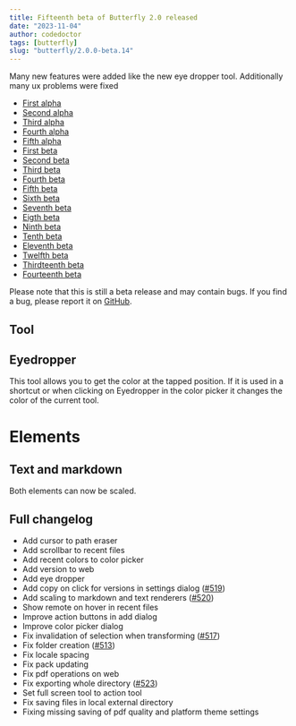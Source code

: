 ```yaml
---
title: Fifteenth beta of Butterfly 2.0 released
date: "2023-11-04"
author: codedoctor
tags: [butterfly]
slug: "butterfly/2.0.0-beta.14"
---
```


Many new features were added like the new eye dropper tool.
Additionally many ux problems were fixed

- [First alpha](/butterfly/2.0.0-alpha.0)
- [Second alpha](/butterfly/2.0.0-alpha.1)
- [Third alpha](/butterfly/2.0.0-alpha.2)
- [Fourth alpha](/butterfly/2.0.0-alpha.3)
- [Fifth alpha](/butterfly/2.0.0-alpha.4)
- [First beta](/butterfly/2.0.0-beta.0)
- [Second beta](/butterfly/2.0.0-beta.1)
- [Third beta](/butterfly/2.0.0-beta.2)
- [Fourth beta](/butterfly/2.0.0-beta.3)
- [Fifth beta](/butterfly/2.0.0-beta.4)
- [Sixth beta](/butterfly/2.0.0-beta.5)
- [Seventh beta](/butterfly/2.0.0-beta.6)
- [Eigth beta](/butterfly/2.0.0-beta.7)
- [Ninth beta](/butterfly/2.0.0-beta.8)
- [Tenth beta](/butterfly/2.0.0-beta.9)
- [Eleventh beta](/butterfly/2.0.0-beta.10)
- [Twelfth beta](/butterfly/2.0.0-beta.11)
- [Thirdteenth beta](/butterfly/2.0.0-beta.12)
- [Fourteenth beta](/butterfly/2.0.0-beta.13)

Please note that this is still a beta release and may contain bugs. If you find a bug, please report it on [GitHub](https://linwood.dev/butterfly/report).

## Tool

## Eyedropper

This tool allows you to get the color at the tapped position.
If it is used in a shortcut or when clicking on Eyedropper in the color picker it changes the color of the current tool.

# Elements

## Text and markdown

Both elements can now be scaled.

## Full changelog

* Add cursor to path eraser
* Add scrollbar to recent files
* Add recent colors to color picker
* Add version to web
* Add eye dropper
* Add copy on click for versions in settings dialog ([#519](https://github.com/LinwoodDev/Butterfly/issues/519))
* Add scaling to markdown and text renderers ([#520](https://github.com/LinwoodDev/Butterfly/issues/520))
* Show remote on hover in recent files
* Improve action buttons in add dialog
* Improve color picker dialog
* Fix invalidation of selection when transforming ([#517](https://github.com/LinwoodDev/Butterfly/issues/517))
* Fix folder creation ([#513](https://github.com/LinwoodDev/Butterfly/issues/513))
* Fix locale spacing
* Fix pack updating
* Fix pdf operations on web
* Fix exporting whole directory ([#523](https://github.com/LinwoodDev/Butterfly/issues/523))
* Set full screen tool to action tool
* Fix saving files in local external directory
* Fixing missing saving of pdf quality and platform theme settings
